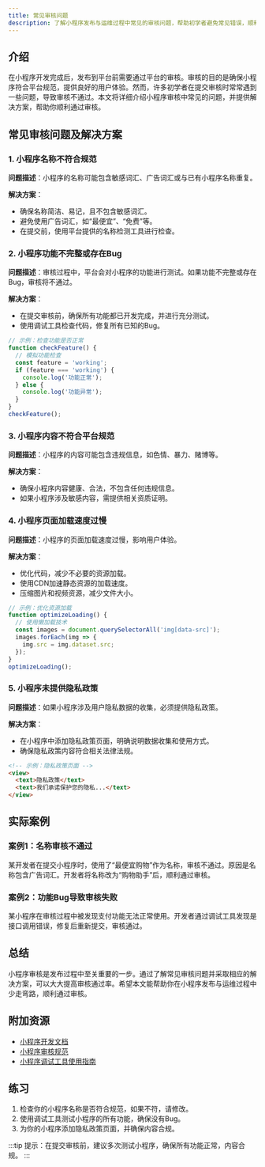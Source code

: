 ```yaml
---
title: 常见审核问题
description: 了解小程序发布与运维过程中常见的审核问题，帮助初学者避免常见错误，顺利通过审核。
---
```


## 介绍

在小程序开发完成后，发布到平台前需要通过平台的审核。审核的目的是确保小程序符合平台规范，提供良好的用户体验。然而，许多初学者在提交审核时常常遇到一些问题，导致审核不通过。本文将详细介绍小程序审核中常见的问题，并提供解决方案，帮助你顺利通过审核。

## 常见审核问题及解决方案

### 1. 小程序名称不符合规范

**问题描述**：小程序的名称可能包含敏感词汇、广告词汇或与已有小程序名称重复。

**解决方案**：
- 确保名称简洁、易记，且不包含敏感词汇。
- 避免使用广告词汇，如“最便宜”、“免费”等。
- 在提交前，使用平台提供的名称检测工具进行检查。

### 2. 小程序功能不完整或存在Bug

**问题描述**：审核过程中，平台会对小程序的功能进行测试。如果功能不完整或存在Bug，审核将不通过。

**解决方案**：
- 在提交审核前，确保所有功能都已开发完成，并进行充分测试。
- 使用调试工具检查代码，修复所有已知的Bug。

```javascript
// 示例：检查功能是否正常
function checkFeature() {
  // 模拟功能检查
  const feature = 'working';
  if (feature === 'working') {
    console.log('功能正常');
  } else {
    console.log('功能异常');
  }
}
checkFeature();
```

### 3. 小程序内容不符合平台规范

**问题描述**：小程序的内容可能包含违规信息，如色情、暴力、赌博等。

**解决方案**：
- 确保小程序内容健康、合法，不包含任何违规信息。
- 如果小程序涉及敏感内容，需提供相关资质证明。

### 4. 小程序页面加载速度过慢

**问题描述**：小程序的页面加载速度过慢，影响用户体验。

**解决方案**：
- 优化代码，减少不必要的资源加载。
- 使用CDN加速静态资源的加载速度。
- 压缩图片和视频资源，减少文件大小。

```javascript
// 示例：优化资源加载
function optimizeLoading() {
  // 使用懒加载技术
  const images = document.querySelectorAll('img[data-src]');
  images.forEach(img => {
    img.src = img.dataset.src;
  });
}
optimizeLoading();
```

### 5. 小程序未提供隐私政策

**问题描述**：如果小程序涉及用户隐私数据的收集，必须提供隐私政策。

**解决方案**：
- 在小程序中添加隐私政策页面，明确说明数据收集和使用方式。
- 确保隐私政策内容符合相关法律法规。

```html
<!-- 示例：隐私政策页面 -->
<view>
  <text>隐私政策</text>
  <text>我们承诺保护您的隐私...</text>
</view>
```

## 实际案例

### 案例1：名称审核不通过

某开发者在提交小程序时，使用了“最便宜购物”作为名称，审核不通过。原因是名称包含广告词汇。开发者将名称改为“购物助手”后，顺利通过审核。

### 案例2：功能Bug导致审核失败

某小程序在审核过程中被发现支付功能无法正常使用。开发者通过调试工具发现是接口调用错误，修复后重新提交，审核通过。

## 总结

小程序审核是发布过程中至关重要的一步。通过了解常见审核问题并采取相应的解决方案，可以大大提高审核通过率。希望本文能帮助你在小程序发布与运维过程中少走弯路，顺利通过审核。

## 附加资源

- [小程序开发文档](https://developers.weixin.qq.com/miniprogram/dev/framework/)
- [小程序审核规范](https://developers.weixin.qq.com/miniprogram/product/reject.html)
- [小程序调试工具使用指南](https://developers.weixin.qq.com/miniprogram/dev/devtools/devtools.html)

## 练习

1. 检查你的小程序名称是否符合规范，如果不符，请修改。
2. 使用调试工具测试小程序的所有功能，确保没有Bug。
3. 为你的小程序添加隐私政策页面，并确保内容合规。

:::tip
提示：在提交审核前，建议多次测试小程序，确保所有功能正常，内容合规。
:::